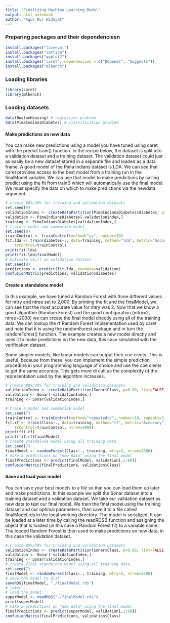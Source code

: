 ```yaml
---
title: "Finalizing Machine Learning Model"
output: html_notebook
author: "Agus Nur Hidayat"
---
```


### Preparing packages and their dependenciesn

```r
install.packages("lazyeval")
install.packages("lattice")
install.packages("ggplot2")
install.packages("caret", dependencies = c("Depends", "Suggests"))
install.packages("mlbench")
```

### Loading libraries

```r
library(caret)
library(mlbench)
```

### Loading datasets

```r
data(BostonHousing) # regression problem
data(PimaIndiansDiabetes) # classification problem
```

#### Make predictions on new data

You can make new predictions using a model you have tuned using caret with the predict.train() function. In the recipe below, the dataset is split into a validation dataset and a training dataset. The validation dataset could just as easily be a new dataset stored in a separate file and loaded as a data frame. A good model of the Pima indians dataset is LDA. We can see that caret provides access to the best model from a training run in the finalModel variable. We can use that model to make predictions by calling predict using the fit from train() which will automatically use the final model. We must specify the data on which to make predictions via the newdata argument.

```r
# create 80%/20% for training and validation datasets
set.seed(9)
validationIndex <- createDataPartition(PimaIndiansDiabetes$diabetes, p=0.80, list=FALSE)
validation <- PimaIndiansDiabetes[-validationIndex,]
training <- PimaIndiansDiabetes[validationIndex,]
# train a model and summarize model
set.seed(9)
trainControl <- trainControl(method="cv", number=10)
fit.lda <- train(diabetes~., data=training, method="lda", metric="Accuracy",
    trControl=trainControl)
print(fit.lda)
print(fit.lda$finalModel)
# estimate skill on validation dataset
set.seed(9)
predictions <- predict(fit.lda, newdata=validation)
confusionMatrix(predictions, validation$diabetes)
```

#### Create a standalone model

In this example, we have tuned a Random Forest with three different values for mtry and ntree set to 2,000. By printing the fit and the finalModel, we can see that the most accurate value for mtry was 2. Now that we know a good algorithm (Random Forest) and the good configuration (mtry=2, ntree=2000) we can create the final model directly using all of the training data. We can lookup the rf Random Forest implementation used by caret and note that it is using the randomForest package and in turn the randomForest() function. The example creates a new model directly and uses it to make predictions on the new data, this case simulated with the verification dataset.

Some simpler models, like linear models can output their coe cients. This is useful, because from these, you can implement the simple prediction procedure in your programming language of choice and use the coe cients to get the same accuracy. This gets more di cult as the complexity of the representation used by the algorithm increases.

```r
# create 80%/20% for training and validation datasets
validationIndex <- createDataPartition(Sonar$Class, p=0.80, list=FALSE)
validation <- Sonar[-validationIndex,]
training <- Sonar[validationIndex,]

# train a model and summarize model
set.seed(7)
trainControl <- trainControl(method="repeatedcv", number=10, repeats=3)
fit.rf <- train(Class~., data=training, method="rf", metric="Accuracy",
    trControl=trainControl, ntree=2000)
print(fit.rf)
print(fit.rf$finalModel)
# create standalone model using all training data
set.seed(7)
finalModel <- randomForest(Class~., training, mtry=2, ntree=2000)
# make a predictions on "new data" using the final model
finalPredictions <- predict(finalModel, validation[,1:60])
confusionMatrix(finalPredictions, validation$Class)
```

#### Save and load your model

You can save your best models to a file so that you can load them up later and make predictions. In this example we split the Sonar dataset into a training dataset and a validation dataset. We take our validation dataset as new data to test our final model. We train the final model using the training dataset and our optimal parameters, then save it to a file called finalModel.rds in the local working directory. The model is serialized. It can be loaded at a later time by calling the readRDS() function and assigning the object that is loaded (in this case a Random Forest fit) to a variable name. The loaded Random Forest is then used to make predictions on new data, in this case the validation dataset.

```r
# create 80%/20% for training and validation datasets
validationIndex <- createDataPartition(Sonar$Class, p=0.80, list=FALSE)
validation <- Sonar[-validationIndex,]
training <- Sonar[validationIndex,]
# create final standalone model using all training data
set.seed(7)
finalModel <- randomForest(Class~., training, mtry=2, ntree=2000)
# save the model to disk
saveRDS(finalModel, "./finalModel.rds")
# later...
# load the model
superModel <- readRDS("./finalModel.rds")
print(superModel)
# make a predictions on "new data" using the final model
finalPredictions <- predict(superModel, validation[,1:60])
confusionMatrix(finalPredictions, validation$Class)
```
